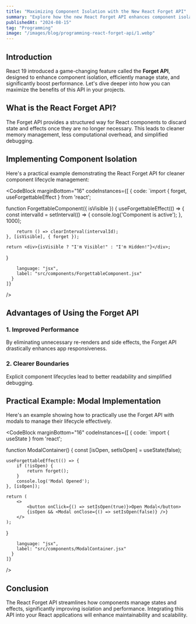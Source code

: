 ```yaml
---
title: "Maximizing Component Isolation with the New React Forget API"
summary: "Explore how the new React Forget API enhances component isolation, reduces side effects, and improves your application's performance."
publishedAt: "2024-08-15"
tag: "Programming"
image: "/images/blog/programming-react-forget-api/1.webp"
---
```


## Introduction

React 19 introduced a game-changing feature called the **Forget API**, designed to enhance component isolation, efficiently manage state, and significantly boost performance. Let's dive deeper into how you can maximize the benefits of this API in your projects.

## What is the React Forget API?

The Forget API provides a structured way for React components to discard state and effects once they are no longer necessary. This leads to cleaner memory management, less computational overhead, and simplified debugging.

## Implementing Component Isolation

Here's a practical example demonstrating the React Forget API for cleaner component lifecycle management:

<CodeBlock
    marginBottom="16"
    codeInstances={[
      {
        code:
`import { forget, useForgettableEffect } from 'react';

function ForgettableComponent({ isVisible }) {
    useForgettableEffect(() => {
        const intervalId = setInterval(() => {
            console.log('Component is active');
        }, 1000);

        return () => clearInterval(intervalId);
    }, [isVisible], { forget });

    return <div>{isVisible ? "I'm Visible!" : "I'm Hidden!"}</div>;
}

        language: "jsx",
        label: "src/components/ForgettableComponent.jsx"
      }
    ]}
/>

## Advantages of Using the Forget API

### 1. Improved Performance

By eliminating unnecessary re-renders and side effects, the Forget API drastically enhances app responsiveness.

### 2. Clearer Boundaries

Explicit component lifecycles lead to better readability and simplified debugging.

## Practical Example: Modal Implementation

Here's an example showing how to practically use the Forget API with modals to manage their lifecycle effectively.

<CodeBlock
    marginBottom="16"
    codeInstances={[
      {
        code:
`import { useState } from 'react';

function ModalContainer() {
    const [isOpen, setIsOpen] = useState(false);

    useForgettableEffect(() => {
        if (!isOpen) {
            return forget();
        }
        console.log('Modal Opened');
    }, [isOpen]);

    return (
        <>
            <button onClick={() => setIsOpen(true)}>Open Modal</button>
            {isOpen && <Modal onClose={() => setIsOpen(false)} />}
        </>
    );
}

        language: "jsx",
        label: "src/components/ModalContainer.jsx"
      }
    ]}
/>

## Conclusion

The React Forget API streamlines how components manage states and effects, significantly improving isolation and performance. Integrating this API into your React applications will enhance maintainability and scalability.
